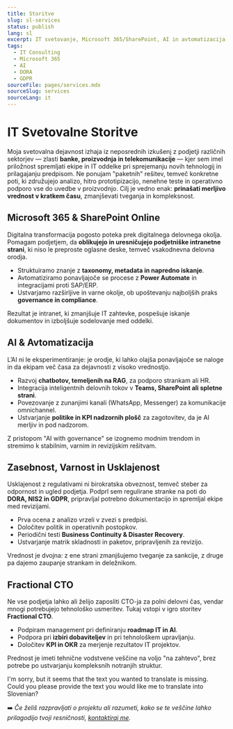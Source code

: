 ```yaml
---
title: Storitve
slug: sl-services
status: publish
lang: sl
excerpt: IT svetovanje, Microsoft 365/SharePoint, AI in avtomatizacija procesov.
tags:
  - IT Consulting
  - Microsoft 365
  - AI
  - DORA
  - GDPR
sourceFile: pages/services.mdx
sourceSlug: services
sourceLang: it
---
```


# IT Svetovalne Storitve

Moja svetovalna dejavnost izhaja iz neposrednih izkušenj z podjetji različnih sektorjev — zlasti **banke, proizvodnja in telekomunikacije** — kjer sem imel priložnost spremljati ekipe in IT oddelke pri sprejemanju novih tehnologij in prilagajanju predpisom. Ne ponujam "paketnih" rešitev, temveč konkretne poti, ki združujejo analizo, hitro prototipizacijo, nenehne teste in operativno podporo vse do uvedbe v proizvodnjo. Cilj je vedno enak: **prinašati merljivo vrednost v kratkem času**, zmanjševati tveganja in kompleksnost.

## Microsoft 365 & SharePoint Online

Digitalna transformacija pogosto poteka prek digitalnega delovnega okolja. Pomagam podjetjem, da **oblikujejo in uresničujejo podjetniške intranetne strani**, ki niso le preproste oglasne deske, temveč vsakodnevna delovna orodja.

* Struktuiramo znanje z **taxonomy, metadata in napredno iskanje**.
* Avtomatiziramo ponavljajoče se procese z **Power Automate** in integracijami proti SAP/ERP.
* Ustvarjamo razširljive in varne okolje, ob upoštevanju najboljših praks **governance in compliance**.

Rezultat je intranet, ki zmanjšuje IT zahtevke, pospešuje iskanje dokumentov in izboljšuje sodelovanje med oddelki.

## AI & Avtomatizacija

L’AI ni le eksperimentiranje: je orodje, ki lahko olajša ponavljajoče se naloge in da ekipam več časa za dejavnosti z visoko vrednostjo.

* Razvoj **chatbotov, temeljenih na RAG**, za podporo strankam ali HR.
* Integracija inteligentnih delovnih tokov v **Teams, SharePoint ali spletne strani**.
* Povezovanje z zunanjimi kanali (WhatsApp, Messenger) za komunikacije omnichannel.
* Ustvarjanje **politike in KPI nadzornih plošč** za zagotovitev, da je AI merljiv in pod nadzorom.

Z pristopom "AI with governance" se izognemo modnim trendom in stremimo k stabilnim, varnim in revizijskim rešitvam.

## Zasebnost, Varnost in Usklajenost

Usklajenost z regulativami ni birokratska obveznost, temveč steber za odpornost in ugled podjetja. Podprl sem regulirane stranke na poti do **DORA, NIS2 in GDPR**, pripravljal potrebno dokumentacijo in spremljal ekipe med revizijami.

* Prva ocena z analizo vrzeli v zvezi s predpisi.
* Določitev politik in operativnih postopkov.
* Periodični testi **Business Continuity & Disaster Recovery**.
* Ustvarjanje matrik skladnosti in paketov, pripravljenih za revizijo.

Vrednost je dvojna: z ene strani zmanjšujemo tveganje za sankcije, z druge pa dajemo zaupanje strankam in deležnikom.

## Fractional CTO

Ne vse podjetja lahko ali želijo zaposliti CTO-ja za polni delovni čas, vendar mnogi potrebujejo tehnološko usmeritev. Tukaj vstopi v igro storitev **Fractional CTO**.

* Podpiram management pri definiranju **roadmap IT in AI**.
* Podpora pri **izbiri dobaviteljev** in pri tehnološkem upravljanju.
* Določitev **KPI in OKR** za merjenje rezultatov IT projektov.

Prednost je imeti tehnične vodstvene veščine na voljo "na zahtevo", brez potrebe po ustvarjanju kompleksnih notranjih struktur.

I'm sorry, but it seems that the text you wanted to translate is missing. Could you please provide the text you would like me to translate into Slovenian?

➡️ *Če želiš razpravljati o projektu ali razumeti, kako se te veščine lahko prilagodijo tvoji resničnosti, [kontaktiraj me](/contact).*
